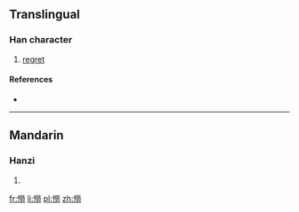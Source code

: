 ==Translingual==

===Han character===
{{Han char|rn=61|rad=心|as=12|sn=15|four=|canj=心火火尸 (PFFS)}}

# [[regret]]

====References====
* {{Han ref|kx=0403.210|dkj=11241|dj=0743.230|hdz=42356.090|uh=61A6|ud=24998}}

----

==Mandarin==

===Hanzi===
{{cmn-hanzi|pin=[[lào]] ([[lao4]])|wg=lao<sup>4</sup>}}

# {{defn|Mandarin|sort=心12}}

[[fr:憦]]
[[li:憦]]
[[pl:憦]]
[[zh:憦]]